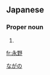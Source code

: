 ==Japanese==
{{ja-kanjitab|永|野}}

===Proper noun===
{{ja-pos|proper|ながの}}

# {{surname|lang=ja}}

[[Category:Japanese surnames|ながの]]

[[fr:永野]]